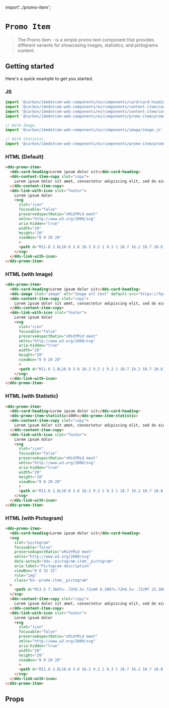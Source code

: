 import'../promo-item';

# `Promo Item`

> The Promo Item - is a simple promo text component that provides different variants for showcasing images, statistics, and pictograms content.

## Getting started

Here's a quick example to get you started.

### JS

```javascript
import '@carbon/ibmdotcom-web-components/es/components/card/card-heading.js';
import '@carbon/ibmdotcom-web-components/es/components/content-item/content-item-heading.js';
import '@carbon/ibmdotcom-web-components/es/components/content-item/content-item-copy.js';
import '@carbon/ibmdotcom-web-components/es/components/promo-item/promo-item.js';

// With Image.
import '@carbon/ibmdotcom-web-components/es/components/image/image.js';

// With Statistic.
import '@carbon/ibmdotcom-web-components/es/components/promo-item/promo-item-statistic.js';
```

### HTML (Default)

```html
<dds-promo-item>
  <dds-card-heading>Lorem ipsum dolor sit</dds-card-heading>
  <dds-content-item-copy slot="copy">
    Lorem ipsum dolor sit amet, consectetur adipiscing elit, sed do eiusmod tempor incididunt ut labore et dolore magna aliqua. Ut enim ad minim veniam.
  </dds-content-item-copy>
  <dds-link-with-icon slot="footer">
    Lorem ipsum dolor
    <svg
      slot="icon"
      focusable="false"
      preserveAspectRatio="xMidYMid meet"
      xmlns="http://www.w3.org/2000/svg"
      aria-hidden="true"
      width="20"
      height="20"
      viewBox="0 0 20 20"
      >
      <path d="M11.8 2.8L10.8 3.8 16.2 9.3 1 9.3 1 10.7 16.2 10.7 10.8 16.2 11.8 17.2 19 10z"></path>
    </svg>
  </dds-link-with-icon>
</dds-promo-item>
```

### HTML (with Image)

```html
<dds-promo-item>
  <dds-card-heading>Lorem ipsum dolor sit</dds-card-heading>
  <dds-image slot="image" alt="Image alt text" default-src="https://fpoimg.com/672x336?text=2:1&bg_color=ee5396&text_color=161616"> </dds-image>
  <dds-content-item-copy slot="copy">
    Lorem ipsum dolor sit amet, consectetur adipiscing elit, sed do eiusmod tempor incididunt ut labore et dolore magna aliqua. Ut enim ad minim veniam.
  </dds-content-item-copy>
  <dds-link-with-icon slot="footer">
    Lorem ipsum dolor
    <svg
      slot="icon"
      focusable="false"
      preserveAspectRatio="xMidYMid meet"
      xmlns="http://www.w3.org/2000/svg"
      aria-hidden="true"
      width="20"
      height="20"
      viewBox="0 0 20 20"
      >
      <path d="M11.8 2.8L10.8 3.8 16.2 9.3 1 9.3 1 10.7 16.2 10.7 10.8 16.2 11.8 17.2 19 10z"></path>
    </svg>
  </dds-link-with-icon>
</dds-promo-item>
```

### HTML (with Statistic)

```html
<dds-promo-item>
  <dds-card-heading>Lorem ipsum dolor sit</dds-card-heading>
  <dds-promo-item-statistic>100%</dds-promo-item-statistic>
  <dds-content-item-copy slot="copy">
    Lorem ipsum dolor sit amet, consectetur adipiscing elit, sed do eiusmod tempor incididunt ut labore et dolore magna aliqua. Ut enim ad minim veniam.
  </dds-content-item-copy>
  <dds-link-with-icon slot="footer">
    Lorem ipsum dolor
    <svg
      slot="icon"
      focusable="false"
      preserveAspectRatio="xMidYMid meet"
      xmlns="http://www.w3.org/2000/svg"
      aria-hidden="true"
      width="20"
      height="20"
      viewBox="0 0 20 20"
      >
      <path d="M11.8 2.8L10.8 3.8 16.2 9.3 1 9.3 1 10.7 16.2 10.7 10.8 16.2 11.8 17.2 19 10z"></path>
    </svg>
  </dds-link-with-icon>
</dds-promo-item>
```

### HTML (with Pictogram)

```html
<dds-promo-item>
  <dds-card-heading>Lorem ipsum dolor sit</dds-card-heading>
  <svg 
    slot="pictogram"
    focusable="false"
    preserveAspectRatio="xMidYMid meet"
    xmlns="http://www.w3.org/2000/svg"
    data-autoid="dds--pictogram-item__pictogram"
    aria-label="Pictogram description"
    viewBox="0 0 32 32"
    role="img"
    class="bx--promo-item__pictogram"
  >
    <path d="M13.5 7.36H7v-.72h6.5v.72zm0 8.28H7v.72h6.5v-.72zM7 25.36h6.5v-.72H7v.72zM30.36 7v9a.36.36 0 01-.36.36h-3.64V19a.36.36 0 01-.36.36H6a.36.36 0 01-.36-.36v-2.64H2.36v8.28h3.28V22a.36.36 0 01.36-.36h20a.36.36 0 01.36.36v6a.36.36 0 01-.36.36H6a.36.36 0 01-.36-.36v-2.64H2a.36.36 0 01-.36-.36v-9a.36.36 0 01.36-.36h3.64V13a.36.36 0 01.36-.36h20a.36.36 0 01.36.36v2.64h3.279V7.36H26.36V10a.36.36 0 01-.36.36H6a.36.36 0 01-.36-.36V4A.36.36 0 016 3.64h20a.36.36 0 01.36.36v2.64H30a.36.36 0 01.36.36zm-4.72-2.64H6.36v5.28h19.28V4.36zM6.36 27.64h19.28v-5.28H6.36v5.28zm19.28-14.28H6.36v5.28h19.28v-5.28zM24 7a.5.5 0 10-1 0 .5.5 0 001 0zm0 9a.5.5 0 10-1 0 .5.5 0 001 0zm0 9a.5.5 0 10-1 0 .5.5 0 001 0z"/><path fill="none" d="M0 0h32v32H0z"/>
  </svg>
  <dds-content-item-copy slot="copy">
    Lorem ipsum dolor sit amet, consectetur adipiscing elit, sed do eiusmod tempor incididunt ut labore et dolore magna aliqua. Ut enim ad minim veniam.
  </dds-content-item-copy>
  <dds-link-with-icon slot="footer">
    Lorem ipsum dolor
    <svg
      slot="icon"
      focusable="false"
      preserveAspectRatio="xMidYMid meet"
      xmlns="http://www.w3.org/2000/svg"
      aria-hidden="true"
      width="20"
      height="20"
      viewBox="0 0 20 20"
      >
      <path d="M11.8 2.8L10.8 3.8 16.2 9.3 1 9.3 1 10.7 16.2 10.7 10.8 16.2 11.8 17.2 19 10z"></path>
    </svg>
  </dds-link-with-icon>
</dds-promo-item>
```

<Description markdown={markdownContents} />

## Props

<Props of="dds-promo-item" />


<Description markdown={contributing} />
